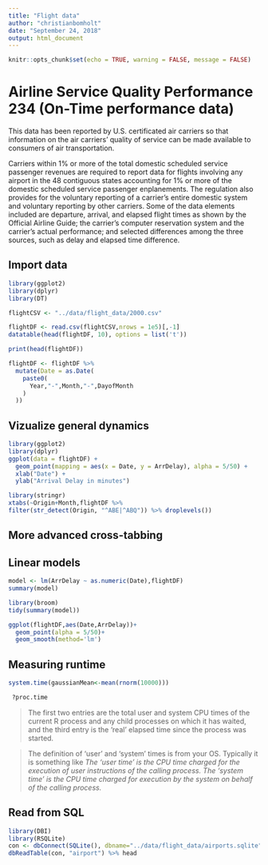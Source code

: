 ```yaml
---
title: "Flight data"
author: "christianbomholt"
date: "September 24, 2018"
output: html_document
---
```


```r
knitr::opts_chunk$set(echo = TRUE, warning = FALSE, message = FALSE)
```


# Airline Service Quality Performance 234 (On-Time performance data)

This data has been reported by U.S. certificated air carriers so that information on the air carriers' quality of service can be made available to consumers of air transportation.

Carriers within 1% or more of the total domestic scheduled service passenger revenues are required to report data for flights involving any airport in the 48 contiguous states accounting for 1% or more of the domestic scheduled service passenger enplanements. The regulation also provides for the voluntary reporting of a carrier's entire domestic system and voluntary reporting by other carriers. Some of the data elements included are departure, arrival, and elapsed flight times as shown by the Official Airline Guide; the carrier's computer reservation system and the carrier's actual performance; and selected differences among the three sources, such as delay and elapsed time difference.

## Import data

```r
library(ggplot2)
library(dplyr)
library(DT)
```


```r
flightCSV <- "../data/flight_data/2000.csv"

flightDF <- read.csv(flightCSV,nrows = 1e5)[,-1]
datatable(head(flightDF, 10), options = list('t'))
```

```r
print(head(flightDF))
```


```r
flightDF <- flightDF %>%
  mutate(Date = as.Date(
    paste0(
      Year,"-",Month,"-",DayofMonth
    )
  )) 
```


## Vizualize general dynamics

```r
library(ggplot2)
library(dplyr)
ggplot(data = flightDF) +
  geom_point(mapping = aes(x = Date, y = ArrDelay), alpha = 5/50) +
  xlab("Date") +
  ylab("Arrival Delay in minutes")
```


```r
library(stringr)
xtabs(~Origin+Month,flightDF %>% 
filter(str_detect(Origin, "^ABE|^ABQ")) %>% droplevels())
```

## More advanced cross-tabbing



## Linear models

```r
model <- lm(ArrDelay ~ as.numeric(Date),flightDF)
summary(model)
```
```r
library(broom)
tidy(summary(model))
```

```r
ggplot(flightDF,aes(Date,ArrDelay))+
  geom_point(alpha = 5/50)+
  geom_smooth(method='lm')
```


## Measuring runtime

```r
system.time(gaussianMean<-mean(rnorm(10000)))
```

```r
 ?proc.time
```


>The first two entries are the total user and system CPU times of the current 
R process and any child processes on which it has waited, and the
third entry is the ‘real’ elapsed time since the process was started.

>The definition of ‘user’ and ‘system’ times is from your OS.
Typically it is something like _The ‘user time’ is the CPU time charged for the execution of user
instructions of the calling process. The ‘system time’ is the CPU
time charged for execution by the system on behalf of the calling process._

## Read from SQL

```r
library(DBI)
library(RSQLite)
con <- dbConnect(SQLite(), dbname="../data/flight_data/airports.sqlite")
dbReadTable(con, "airport") %>% head
```


